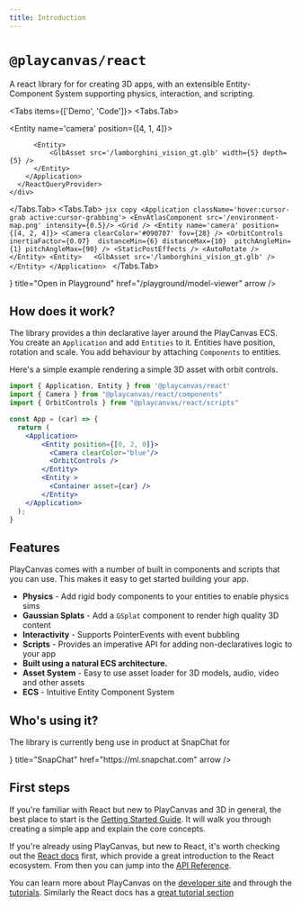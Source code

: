 ```yaml
---
title: Introduction
---
```



# `@playcanvas/react`

A react library for for creating 3D apps, with an extensible Entity-Component System supporting physics, interaction, and scripting.


<Tabs items={['Demo', 'Code']}>
  <Tabs.Tab>
    <div className='w-full aspect-video rounded-xl overflow-hidden'>
      <ReactQueryProvider>
        <Application className='hover:cursor-grab active:cursor-grabbing w-full' fillMode="NONE" resolutionMode="AUTO">
          <EnvAtlasComponent src='/environment-map.png' intensity={0.5}/>
          <Grid />
          <Entity name='camera' position={[4, 1, 4]}>
              <Camera clearColor='#090707' fov={28} />
              <OrbitControls inertiaFactor={0.07} distanceMin={6} distanceMax={10} pitchAngleMin={1} pitchAngleMax={90}/>
              <StaticPostEffects />
              <AutoRotate />
          </Entity>

          <Entity>  
              <GlbAsset src='/lamborghini_vision_gt.glb' width={5} depth={5} />
          </Entity>
        </Application>
      </ReactQueryProvider>
    </div>
  </Tabs.Tab>
  <Tabs.Tab>
    ```jsx copy
    <Application className='hover:cursor-grab active:cursor-grabbing'>
      <EnvAtlasComponent src='/environment-map.png' intensity={0.5}/>
      <Grid />
      <Entity name='camera' position={[4, 2, 4]}>
          <Camera clearColor='#090707' fov={28} />
          <OrbitControls 
            inertiaFactor={0.07} 
            distanceMin={6} distanceMax={10} 
            pitchAngleMin={1} pitchAngleMax={90}
          />
          <StaticPostEffects />
          <AutoRotate />
      </Entity>
      <Entity>  
          <GlbAsset src='/lamborghini_vision_gt.glb' />
      </Entity>
    </Application>
    ```
  </Tabs.Tab>
</Tabs>

<Cards>
  <Cards.Card
    icon={<Terminal />}
    title="Open in Playground"
    href="/playground/model-viewer"
    arrow
  />
</Cards>

## How does it work?

The library provides a thin declarative layer around the PlayCanvas ECS. You create an `Application` and add `Entities` to it. Entities have position, rotation and scale. You add behaviour by attaching `Components` to entities.

Here's a simple example rendering a simple 3D asset with orbit controls.

```jsx copy
import { Application, Entity } from '@playcanvas/react'
import { Camera } from "@playcanvas/react/components"
import { OrbitControls } from "@playcanvas/react/scripts"

const App = (car) => {
  return (
    <Application>
        <Entity position={[0, 2, 0]}>
          <Camera clearColor="blue"/>
          <OrbitControls />
        </Entity>
        <Entity >
          <Container asset={car} />
        </Entity>
    </Application>
  );
}
```

## Features

PlayCanvas comes with a number of built in components and scripts that you can use. This makes it easy to get started building your app.

- **Physics** - Add rigid body components to your entities to enable physics sims
- **Gaussian Splats** - Add a `GSplat` component to render high quality 3D content
- **Interactivity** - Supports PointerEvents with event bubbling
- **Scripts** - Provides an imperative API for adding non-declaratives logic to your app
- **Built using a natural ECS architecture.**
- **Asset System** - Easy to use asset loader for 3D models, audio, video and other assets
- **ECS** - Intuitive Entity Component System

## Who's using it?

The library is currently beng use in product at SnapChat for 

<Cards>
  <Cards.Card
    icon={<Icons.snapchat />}
    title="SnapChat"
    href="https://ml.snapchat.com"
    arrow
  />
</Cards>

## First steps

If you're familiar with React but new to PlayCanvas and 3D in general, the best place to start is the [Getting Started Guide](/docs/getting-started). It will walk you through creating a simple app and explain the core concepts.

If you're already using PlayCanvas, but new to React, it's worth checking out the [React docs](https://react.dev/learn) first, which provide a great introduction to the React ecosystem. From then you can jump into the [API Reference](/docs/api-reference).

You can learn more about PlayCanvas on the [developer site](https://developer.playcanvas.com/) and through the [tutorials](https://developer.playcanvas.com/tutorials/). Similarly the React docs has a [great tutorial section](https://react.dev/learn)
